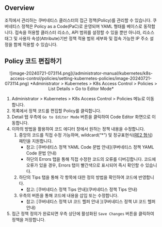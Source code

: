 ## Overview

조직에서 관리하는 쿠버네티스 클러스터의 접근 정책(Policy)를 관리할 수 있습니다. 쿠버네티스 정책은 Policy as a Code(PaC)로 운영되며 YAML 형태를 베이스로 동작합니다. 접속을 허용할 클러스터 리소스, API 범위를 설정할 수 있을 뿐만 아니라, 리소스 태그 및 사용자 속성(Attribute)기반 정책 적용 범위 세부화 및 접속 가능한 IP 주소 설정을 함께 적용할 수 있습니다.


## Policy 코드 편집하기

<p align="center">
![image-20240721-073114.png](/administrator-manual/kubernetes/k8s-access-control/policies/setting-kubernetes-policies/image-20240721-073114.png)
*Administrator &gt; Kubernetes &gt; K8s Access Control &gt; Policies &gt; List Details &gt; Go to Editor Mode*
</p>

1. Administrator &gt; Kubernetes &gt; K8s Access Control &gt; Policies 메뉴로 이동합니다.
2. 목록에서 정책 코드를 편집할 Policy를 클릭합니다.
3. Detail 탭 우측에 `Go to Editor Mode` 버튼을 클릭하여 Code Editor 화면으로 이동합니다.
4. 이하의 방법을 활용하여 코드 에디터 창에서 원하는 정책 내용을 수정합니다. 
    1. 중앙의 코드를 직접 수정 가능하며, wildcard(“*”) 및 정규표현식([RE2 형식](https://github.com/girishji/re2/wiki/Syntax)) 패턴을 지원합니다. 
        * 참고: [쿠버네티스 정책 YAML Code 문법 안내](쿠버네티스 정책 YAML Code 문법 안내) 
        * 하단의 Errors 탭을 통해 직접 수정한 코드의 오류를 디버깅합니다. 코드에 오류가 있을 경우, Errors 탭이 빨간색으로 표시되어 즉시 확인할 수 있습니다. 
    2. 하단의 Tips 탭을 통해 각 항목에 대한 정의 방법을 확인하여 코드에 반영합니다. 
        * 참고: [쿠버네티스 정책 Tips 안내](쿠버네티스 정책 Tips 안내)
    3. 우측의 버튼을 통해 코드에 내용을 삽입 또는 수정합니다. 
        * 참고: [쿠버네티스 정책 UI 코드 헬퍼 안내 ](쿠버네티스 정책 UI 코드 헬퍼 안내)
5. 접근 정책 정의가 완료되면 우측 상단에 활성화된 `Save Changes` 버튼을 클릭하여 정책을 저장합니다. 
